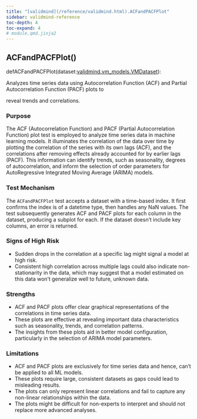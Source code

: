 ```yaml
---
title: "[validmind](/reference/validmind.html).ACFandPACFPlot"
sidebar: validmind-reference
toc-depth: 4
toc-expand: 4
# module.qmd.jinja2
---
```


<!-- function.qmd.jinja2 -->

## ACFandPACFPlot[()]{.muted}

<!-- signatures.jinja2 -->

::: {.signature}

<span class="kw">def</span><span class="name">ACFandPACFPlot</span>(<span class="param"><span class="n">dataset</span><span class="p">:</span><!-- types.jinja2 - format_type --><a href="/reference/validmind/vm_models.html#class-vmdataset">validmind.vm_models.VMDataset</a></span>):

:::

<!-- docstring.jinja2 -->

Analyzes time series data using Autocorrelation Function (ACF) and Partial Autocorrelation Function (PACF) plots to

reveal trends and correlations.

### Purpose

The ACF (Autocorrelation Function) and PACF (Partial Autocorrelation Function) plot test is employed to analyze time series data in machine learning models. It illuminates the correlation of the data over time by plotting the correlation of the series with its own lags (ACF), and the correlations after removing effects already accounted for by earlier lags (PACF). This information can identify trends, such as seasonality, degrees of autocorrelation, and inform the selection of order parameters for AutoRegressive Integrated Moving Average (ARIMA) models.

### Test Mechanism

The `ACFandPACFPlot` test accepts a dataset with a time-based index. It first confirms the index is of a datetime type, then handles any NaN values. The test subsequently generates ACF and PACF plots for each column in the dataset, producing a subplot for each. If the dataset doesn't include key columns, an error is returned.

### Signs of High Risk

- Sudden drops in the correlation at a specific lag might signal a model at high risk.
- Consistent high correlation across multiple lags could also indicate non-stationarity in the data, which may suggest that a model estimated on this data won't generalize well to future, unknown data.

### Strengths

- ACF and PACF plots offer clear graphical representations of the correlations in time series data.
- These plots are effective at revealing important data characteristics such as seasonality, trends, and correlation patterns.
- The insights from these plots aid in better model configuration, particularly in the selection of ARIMA model parameters.

### Limitations

- ACF and PACF plots are exclusively for time series data and hence, can't be applied to all ML models.
- These plots require large, consistent datasets as gaps could lead to misleading results.
- The plots can only represent linear correlations and fail to capture any non-linear relationships within the data.
- The plots might be difficult for non-experts to interpret and should not replace more advanced analyses.
